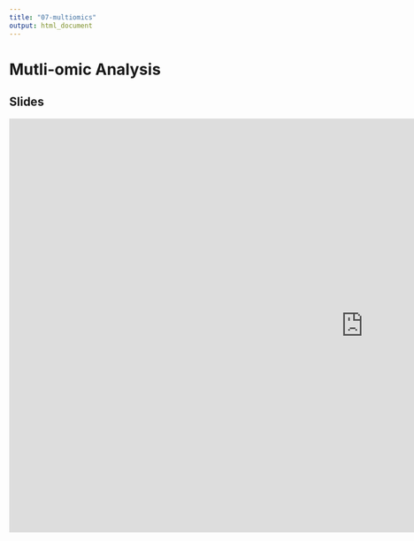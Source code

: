 ```yaml
---
title: "07-multiomics"
output: html_document
---
```


# Mutli-omic Analysis

## Slides

<iframe src="https://docs.google.com/presentation/d/e/2PACX-1vS5k4mKhWWjqp_UpsaSZspd_8u5oQgnUYzXSErAxbt-vrE2AwkvbeWZpGP9HIBXSQ/embed?start=false&loop=false&delayms=3000" frameborder="0" width="1280" height="749" allowfullscreen="true" mozallowfullscreen="true" webkitallowfullscreen="true"></iframe>
